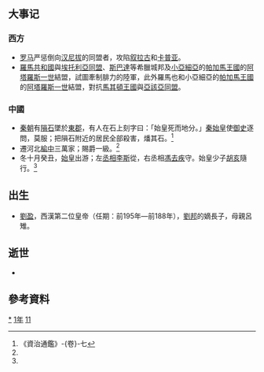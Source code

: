 {{yearTOC|-211|[[秦始皇|秦始皇]]三十六年}}

== 大事记 ==
===西方===
*[[罗马|罗马]]严惩倒向[[汉尼拔|汉尼拔]]的同盟者，攻陷[[叙拉古|叙拉古]]和[[卡普亚|卡普亚]]。
*[[羅馬共和國|羅馬共和國]]與[[埃托利亞同盟|埃托利亞同盟]]、[[斯巴達|斯巴達]]等希臘城邦及[[小亞細亞|小亞細亞]]的[[帕加馬王國|帕加馬王國]]的[[阿塔羅斯一世|阿塔羅斯一世]]結盟，試圖牽制腓力的陸軍，此外羅馬也和小亞細亞的[[帕加馬王國|帕加馬王國]]的[[阿塔羅斯一世|阿塔羅斯一世]]結盟，對抗[[馬其頓王國|馬其頓王國]]與[[亞該亞同盟|亞該亞同盟]]。

===中國===
*[[秦朝|秦朝]]有[[隕石|隕石]]墜於[[東郡|東郡]]，有人在石上刻字曰：「始皇死而地分。」[[秦始皇|秦始皇]]使[[御史|御史]]逐問，莫服；把隕石附近的居民全部殺害，燔其石。<ref name="jjtk7">《資治通鑑》-{卷}-七</ref>
*遷河北[[榆中|榆中]]三萬家；賜爵一級。<ref name="jjtk7"/>
*冬十月癸丑，[[秦始皇|始皇]]出游；左[[丞相|丞相]][[李斯|李斯]]從，右丞相[[馮去疾|馮去疾]]守。始皇少子[[秦二世|胡亥]]隨行。<ref name="jjtk7"/>

== 出生 ==
*[[漢惠帝|劉盈]]，西漢第二位皇帝（任期：前195年—前188年），[[劉邦|劉邦]]的嫡長子，母親呂雉。

== 逝世 ==
*

==參考資料==
{{Wikisource year mention}}
<div class="references-small">
<references/>
</div>

[[Category:前211年|*]]
[[Category:前210年代|1年]]
[[Category:前3世纪各年|11]]